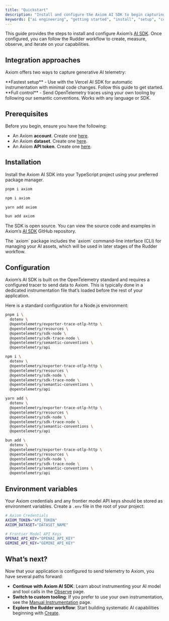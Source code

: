 ```yaml
---
title: "Quickstart"
description: "Install and configure the Axiom AI SDK to begin capturing telemetry from your generative AI applications."
keywords: ["ai engineering", "getting started", "install", "setup", "configuration", "opentelemetry"]
---
```



This guide provides the steps to install and configure Axiom’s [AI SDK](https://github.com/axiomhq/ai). Once configured, you can follow the Rudder workflow to create, measure, observe, and iterate on your capabilities.

## Integration approaches

Axiom offers two ways to capture generative AI telemetry:

<CardGroup cols={2}>
  <Card title="Axiom AI SDK" icon="bolt" href="#installation">
    **Fastest setup** - Use with the Vercel AI SDK for automatic instrumentation with minimal code changes. Follow this guide to get started.
  </Card>
  <Card title="Custom OpenTelemetry" icon="code" href="/ai-engineering/observe/manual-instrumentation">
    **Full control** - Send OpenTelemetry traces using your own tooling by following our semantic conventions. Works with any language or SDK.
  </Card>
</CardGroup>

## Prerequisites

Before you begin, ensure you have the following:

* An Axiom **account**. Create one [here](https://www.axiom.co/register).
* An Axiom **dataset**. Create one [here](https://app.axiom.co/datasets).
* An Axiom **API token**. Create one [here](https://app.axiom.co/settings/api-tokens).

## Installation

Install the Axiom AI SDK into your TypeScript project using your preferred package manager.

<CodeGroup>

```bash pnpm
pnpm i axiom
```

```bash npm
npm i axiom
```

```bash yarn
yarn add axiom
```

```bash bun
bun add axiom
```

</CodeGroup>

The SDK is open source. You can view the source code and examples in Axiom’s [AI SDK](https://github.com/axiomhq/ai) GitHub repository.

<Tip>
The `axiom` package includes the `axiom` command-line interface (CLI) for managing your AI assets, which will be used in later stages of the Rudder workflow.
</Tip>

## Configuration

Axiom’s AI SDK is built on the OpenTelemetry standard and requires a configured tracer to send data to Axiom. This is typically done in a dedicated instrumentation file that’s loaded before the rest of your application.

Here is a standard configuration for a Node.js environment:

<CodeGroup>

```bash pnpm
pnpm i \
  dotenv \
  @opentelemetry/exporter-trace-otlp-http \
  @opentelemetry/resources \
  @opentelemetry/sdk-node \
  @opentelemetry/sdk-trace-node \
  @opentelemetry/semantic-conventions \
  @opentelemetry/api
```

```bash npm
npm i \
  dotenv \
  @opentelemetry/exporter-trace-otlp-http \
  @opentelemetry/resources \
  @opentelemetry/sdk-node \
  @opentelemetry/sdk-trace-node \
  @opentelemetry/semantic-conventions \
  @opentelemetry/api
```

```bash yarn
yarn add \
  dotenv \
  @opentelemetry/exporter-trace-otlp-http \
  @opentelemetry/resources \
  @opentelemetry/sdk-node \
  @opentelemetry/sdk-trace-node \
  @opentelemetry/semantic-conventions \
  @opentelemetry/api
```

```bash bun
bun add \
  dotenv \
  @opentelemetry/exporter-trace-otlp-http \
  @opentelemetry/resources \
  @opentelemetry/sdk-node \
  @opentelemetry/sdk-trace-node \
  @opentelemetry/semantic-conventions \
  @opentelemetry/api
```

</CodeGroup>

<AIEngineeringInstrumentationSnippet />

## Environment variables

Your Axiom credentials and any frontier model API keys should be stored as environment variables. Create a `.env` file in the root of your project:

```bash
# Axiom Credentials
AXIOM_TOKEN="API_TOKEN"
AXIOM_DATASET="DATASET_NAME"

# Frontier Model API Keys
OPENAI_API_KEY="OPENAI_API_KEY"
GEMINI_API_KEY="GEMINI_API_KEY"
```

<Info>
<ReplaceDatasetToken />
</Info>

## What’s next?

Now that your application is configured to send telemetry to Axiom, you have several paths forward:

* **Continue with Axiom AI SDK**: Learn about instrumenting your AI model and tool calls in the [Observe](/ai-engineering/observe/introduction) page.
* **Switch to custom tooling**: If you prefer to use your own instrumentation, see the [Manual Instrumentation](/ai-engineering/observe/manual-instrumentation) page.
* **Explore the Rudder workflow**: Start building systematic AI capabilities beginning with [Create](/ai-engineering/create).